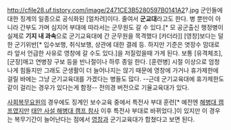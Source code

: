 http://cfile28.uf.tistory.com/image/2471CE3B5280597B0141A2?.jpg
군인들에 대한 징계의 일종으로 공식화된 [얼차려]이다. 줄여서 '''군교대'''라고도 한다.
병 뿐만이 아니라 간부도 가며 심지어 부대에 따라서는 군무원도 갈 수 있다.[* 모 공군출신 행정병이 실제로 '''기지 내 과속'''으로 군기교육대에 간 군무원을 목격했다 [카더라]] [영창]보다는 덜한 군기위반[* 입수보행, 취식보행, 상관에 대한 결례 등. 하지만 기준은 엿장수 맘대로라 앞서 언급한 사유로 영창에 갈 수도 있다.]을 저질렀을때 가게 된다. 
보통 [유격체조], [군장]매고 연병장 구보 등을 반나절이나 하루 종일 한다. [훈련병] 시절 이상으로 엄청나게 힘들지만 그래도 군생활이 더 늘어나지는 않기 때문에 영창에 가거나 휴가제한에 걸릴 바에는 그냥 군기교육대를 가겠다는 병들도 많다. --근데 군기교육대에 휴가제한도 같이 걸리는 경우가 있다는게 함정--
전의경 버전으로 기율교육대가 있다.

[[사회복무요원]]의 경우에도 징계인 보수교육 중에서 특전사 부대 훈련[* 예전엔 [[해병대 캠프]]였지만 [[태안 사설 해병대 캠프 참사]] 이후 특전사 부대로 바뀌었다.]이 있지만 이 경우는 복무기간이 늘어난다는 점에서 [[영창]]과 군기교육대가 합쳤다고 보면 된다.
